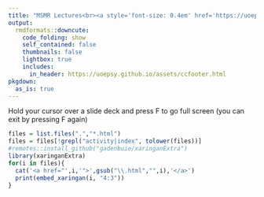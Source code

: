```yaml
---
title: "MSMR Lectures<br><a style='font-size: 0.4em' href='https://uoepsy.github.io/msmr/'>&#8624; MSMR Home</a>"
output:
  rmdformats::downcute:
    code_folding: show
    self_contained: false
    thumbnails: false
    lightbox: true
    includes:
      in_header: https://uoepsy.github.io/assets/ccfooter.html
pkgdown:
  as_is: true
---
```


Hold your cursor over a slide deck and press F to go full screen (you can exit by pressing F again)

```r
files = list.files(".","*.html")
files = files[!grepl("activity|index", tolower(files))]
#remotes::install_github("gadenbuie/xaringanExtra")
library(xaringanExtra)
for(i in files){
  cat('<a href="',i,'">',gsub("\\.html","",i),'</a>')
  print(embed_xaringan(i, "4:3"))
}
```


